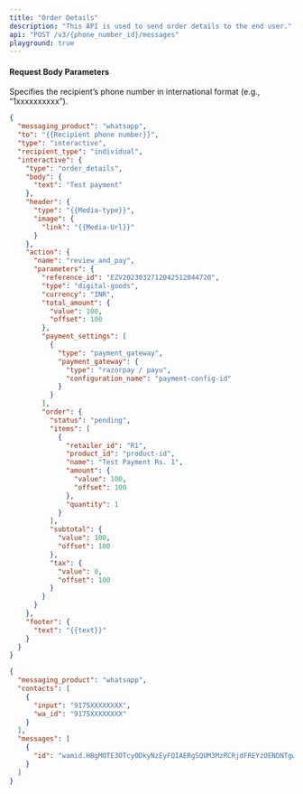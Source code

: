 ```yaml
---
title: "Order Details"
description: "This API is used to send order details to the end user."
api: "POST /v3/{phone_number_id}/messages"
playground: true
---
```


#### Request Body Parameters

<ParamField path="phone_number_id" type="string" required>
  Specifies the recipient’s phone number in international format (e.g.,
  “1xxxxxxxxxx”).
</ParamField>

<CodeGroup>

```json SampleRequest.json
{
  "messaging_product": "whatsapp",
  "to": "{{Recipient phone number}}",
  "type": "interactive",
  "recipient_type": "individual",
  "interactive": {
    "type": "order_details",
    "body": {
      "text": "Test payment"
    },
    "header": {
      "type": "{{Media-type}}",
      "image": {
        "link": "{{Media-Url}}"
      }
    },
    "action": {
      "name": "review_and_pay",
      "parameters": {
        "reference_id": "EZV2023032712042512044720",
        "type": "digital-goods",
        "currency": "INR",
        "total_amount": {
          "value": 100,
          "offset": 100
        },
        "payment_settings": [
          {
            "type": "payment_gateway",
            "payment_gateway": {
              "type": "razorpay / payu",
              "configuration_name": "payment-config-id"
            }
          }
        ],
        "order": {
          "status": "pending",
          "items": [
            {
              "retailer_id": "R1",
              "product_id": "product-id",
              "name": "Test Payment Rs. 1",
              "amount": {
                "value": 100,
                "offset": 100
              },
              "quantity": 1
            }
          ],
          "subtotal": {
            "value": 100,
            "offset": 100
          },
          "tax": {
            "value": 0,
            "offset": 100
          }
        }
      }
    },
    "footer": {
      "text": "{{text}}"
    }
  }
}
```

```json SampleResponse.json
{
  "messaging_product": "whatsapp",
  "contacts": [
    {
      "input": "9175XXXXXXXX",
      "wa_id": "9175XXXXXXXX"
    }
  ],
  "messages": [
    {
      "id": "wamid.HBgMOTE3OTcyODkyNzEyFQIAERgSQUM3MzRCRjdFREYzOENDNTgwAA="
    }
  ]
}
```

</CodeGroup>
